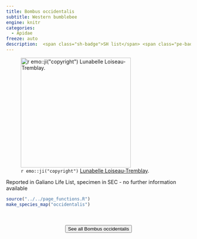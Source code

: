 ```yaml
---
title: Bombus occidentalis
subtitle: Western bumblebee
engine: knitr
categories:
  - Apidae
freeze: auto
description:  <span class="sh-badge">SH list</span> <span class="pe-badge">PM Evidence</span> <span class="gali-badge">Galiano</span>
---
```

![`r emo::ji("copyright")` [Lunabelle Loiseau-Tremblay ](https://inaturalist.ca/photos/318648479).](https://inaturalist-open-data.s3.amazonaws.com/photos/318648479/medium.jpg){height=300}

Reported in Galiano Life List, specimen in SEC - no further information available



```r
source("../../page_functions.R")
make_species_map("occidentalis")
```
<br><br>
<center>


<a href="https://inaturalist.ca/observations?place_id=7085&quality_grade=research&subview=map&taxon_id=82371"><button type="button" class="btn btn-secondary">See all Bombus occidentalis <i class="fa-solid fa-arrow-up-right-from-square"></i> </button></a>
</center>

